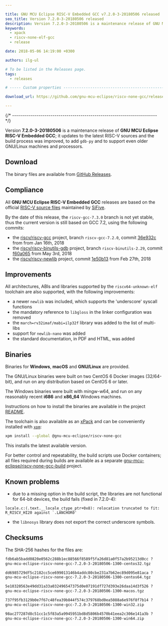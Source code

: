 ```yaml
---

title: GNU MCU Eclipse RISC-V Embedded GCC v7.2.0-3-20180506 released
seo_title: Version 7.2.0-3-20180506 released
description: Version 7.2.0-3-20180506 is a maintenance release of GNU MCU Eclipse RISC-V Embedded GCC.
keywords:
  - xpack
  - riscv-none-elf-gcc
  - release

date: 2018-05-06 14:19:00 +0300

authors: ilg-ul

# To be listed in the Releases page.
tags:
  - releases

# ----- Custom properties -----------------------------------------------------

download_url: https://github.com/gnu-mcu-eclipse/riscv-none-gcc/releases/tag/v7.2.0-3-20180506/

---
```



{/* ------------------------------------------------------------------------ */}

Version **7.2.0-3-20180506** is a maintenance release of **GNU MCU Eclipse RISC-V Embedded GCC**; it updates to the latest RISC-V sources and the build process was improved, to add `gdb-py` and to support even older GNU/Linux machines and processors.

<!-- truncate -->

<PageMetadata title={frontMatter.seo_title} />

## Download

The binary files are available from <a href={frontMatter.download_url}>GitHub Releases</a>.

## Compliance

All **GNU MCU Eclipse RISC-V Embedded GCC** releases are based on the
official [RISC-V source files](https://github.com/riscv/riscv-gcc)
maintained by [SiFive](https://www.sifive.com).

By the date of this release, the `riscv-gcc-7.3.0` branch is not yet
stable, thus the current version is still based on GCC 7.2, using the
following commits:

- the [riscv/riscv-gcc](https://github.com/riscv/riscv-gcc) project,
branch `riscv-gcc-7.2.0`, commit
[36e932c](https://github.com/gnu-mcu-eclipse/riscv-none-gcc/commit/36e932c683490ddfa5225ad8d842b002a8a74ed4)
from from Jan 16th, 2018
- the [riscv/riscv-binutils-gdb](https://github.com/riscv/riscv-binutils-gdb)
project, branch `riscv-binutils-2.29`, commit
[f60a065](https://github.com/gnu-mcu-eclipse/riscv-binutils-gdb/commit/f60a065a25cc54169a34ed351931097a44703a5c)
from May 3rd, 2018
- the [riscv/riscv-newlib](https://github.com/riscv/riscv-newlib) project,
commit [1e50b13](https://github.com/gnu-mcu-eclipse/riscv-newlib/commit/1e50b130fe1514a96eb4dc12f4a661d14f5cf6d4)
from Feb 27th, 2018

## Improvements

All architectures, ABIs and libraries supported by the `riscv64-unknown-elf`
toolchain are also supported, with the following improvements:

* a newer `newlib` was included, which supports the 'underscore' syscall functions
* the mandatory reference to `libgloss` in the linker configuration was removed
* the `march=rv32imaf/mabi=ilp32f` library was added to the list of multi-libs
* support for `newlib-nano` was added
* the standard documentation, in PDF and HTML, was added

## Binaries

Binaries for **Windows**, **macOS** and **GNU/Linux** are provided.

The GNU/Linux binaries were built on two CentOS 6 Docker images (32/64-bit),
and run on any distribution based on CentOS 6 or later.

The Windows binaries were built with mingw-w64, and run on any reasonably
recent **i686** and **x86_64** Windows machines.

Instructions on how to install the binaries are available in the project [README](https://github.com/xpack-dev-tools/riscv-none-embed-gcc-xpack).

The toolchain is also available as an
[xPack](https://www.npmjs.com/package/@gnu-mcu-eclipse/riscv-none-gcc)
and can be conveniently installed with
[`xpm`](https://www.npmjs.com/package/xpm):

```sh
xpm install --global @gnu-mcu-eclipse/riscv-none-gcc
```

This installs the latest available version.

For better control and repeatability, the build scripts use Docker
containers; all files required during builds are available as a separate
[gnu-mcu-eclipse/riscv-none-gcc-build](https://github.com/gnu-mcu-eclipse/riscv-none-gcc-build)
project.

## Known problems

* due to a missing option in the build script, the libraries are not
functional for 64-bit devices, the build fails (fixed in 7.2.0-4):

```
locale.c:(.text.__locale_ctype_ptr+0x8): relocation truncated to fit: R_RISCV_HI20 against `.LANCHOR0'
```

* the `libnosys` library does not export the correct underscore symbols.

## Checksums

The SHA-256 hashes for the files are:

```txt
fdb6ab5badd0820e0562c288b1ec88566f8589f5fa26d81a0f57a2b95213d0cc ?
gnu-mcu-eclipse-riscv-none-gcc-7.2.0-3-20180506-1300-centos32.tgz

dd6985729df5c2182cc5ce699013146b4addc80cbe231a7b62ec89d095e81aca ?
gnu-mcu-eclipse-riscv-none-gcc-7.2.0-3-20180506-1300-centos64.tgz

5e10320563e49dd31a33a032496547375d0e07191df727d393e26daa14d3f526 ?
gnu-mcu-eclipse-riscv-none-gcc-7.2.0-3-20180506-1300-macos.tgz

737f95fb3129b0e7f67c48fea39b844f574c379768bd0ea5088a6e976f8f7b14 ?
gnu-mcu-eclipse-riscv-none-gcc-7.2.0-3-20180506-1300-win32.zip

98ac277287d8c51cc1c5f83a5a9945951bd8d5806b4570b41eea2c306e141a3b ?
gnu-mcu-eclipse-riscv-none-gcc-7.2.0-3-20180506-1300-win64.zip
```
